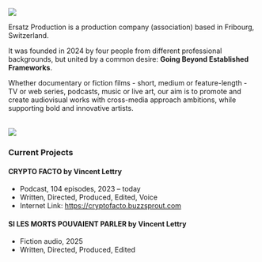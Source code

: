 ::: {.hero-section style="margin-bottom: 2rem"}
![](image/index-image.jpeg)

::: {.hero-content style="text-align: left"}
Ersatz Production is a production company (association) based in Fribourg, Switzerland.

It was founded in 2024 by four people from different professional backgrounds, but united by a common desire: **Going Beyond Established Frameworks**.

Whether documentary or fiction films - short, medium or feature-length - TV or web series, podcasts, music or live art, our aim is to promote and create audiovisual works with cross-media approach ambitions, while supporting bold and innovative artists.

:::
:::

::: {.hero-section}
![](image/projects-line.jpeg)

::: {.hero-content style="text-align: left"}
### Current Projects
#### **CRYPTO FACTO by Vincent Lettry**

::: {.project-details}
- Podcast, 104 episodes, 2023 – today
- Written, Directed, Produced, Edited, Voice
- Internet Link: <https://cryptofacto.buzzsprout.com>
:::

#### **SI LES MORTS POUVAIENT PARLER by Vincent Lettry**

::: {.project-details}
- Fiction audio, 2025
- Written, Directed, Produced, Edited
:::

:::
:::

<!-- verification -->

<a rel="me" style="display:none" href="https://github.com/ersatz-production">Hidden link used to verify my account on GitHub</a>
